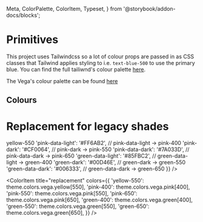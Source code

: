   Meta,
  ColorPalette,
  ColorItem,
  Typeset,
} from '@storybook/addon-docs/blocks';


<Meta title="Primitives/Colors" />

# Primitives

This project uses Tailwindcss so a lot of colour props are passed in as CSS classes that
Tailwind applies styling to i.e. `text-blue-500` to use the primary blue. You can find the
full tailiwnd's colour palette [here](https://tailwindcss.com/docs/customizing-colors/#default-color-palette).

The Vega's colour palette can be found [here](https://www.figma.com/file/8lCQ6iNK3dbw42bIKwGCRk/Foundations?node-id=3750%3A77046)

## Colours

<ColorPalette>
  <ColorItem
    title="dark"
    colors={{
      ...theme.colors.gs,
      white: theme.colors.white,
      black: theme.colors.black,
    }}
  />
  <ColorItem title="yellow" colors={theme.colors.vega.yellow} />
  <ColorItem title="green" colors={theme.colors.vega.green} />
  <ColorItem title="blue" colors={theme.colors.vega.blue} />
  <ColorItem title="purple" colors={theme.colors.vega.purple} />
  <ColorItem title="pink" colors={theme.colors.vega.pink} />
  <ColorItem title="orange" colors={theme.colors.vega.orange} />
  <ColorItem
    title="intent"
    colors={{
      danger: theme.colors.danger,
      warning: theme.colors.warning,
      success: theme.colors.success,
    }}
  />
</ColorPalette>

# Replacement for legacy shades

<ColorPalette>
  <ColorItem
    title="legacy shades"
    colors={{
      'yellow-dark': '#B6DC26',      // yellow-dark       -> yellow-550
      'pink-data-light': '#FF6AB2',  // pink-data-light   -> pink-400
      'pink-dark': '#CF0064',        // pink-dark         -> pink-550
      'pink-data-dark': '#7A033D',   // pink-data-dark    -> pink-650
      'green-data-light': '#85FBC2', // green-data-light  -> green-400
      'green-dark': '#00D46E',       // green-dark        -> green-550
      'green-data-dark': '#006333',  // green-data-dark   -> green-650
    }}
  />

  <ColorItem
    title="replacement"
    colors={{
      'yellow-550': theme.colors.vega.yellow[550],
      'pink-400': theme.colors.vega.pink[400],
      'pink-550': theme.colors.vega.pink[550],
      'pink-650': theme.colors.vega.pink[650],
      'green-400': theme.colors.vega.green[400],
      'green-550': theme.colors.vega.green[550],
      'green-650': theme.colors.vega.green[650],
    }}
  />
</ColorPalette>
